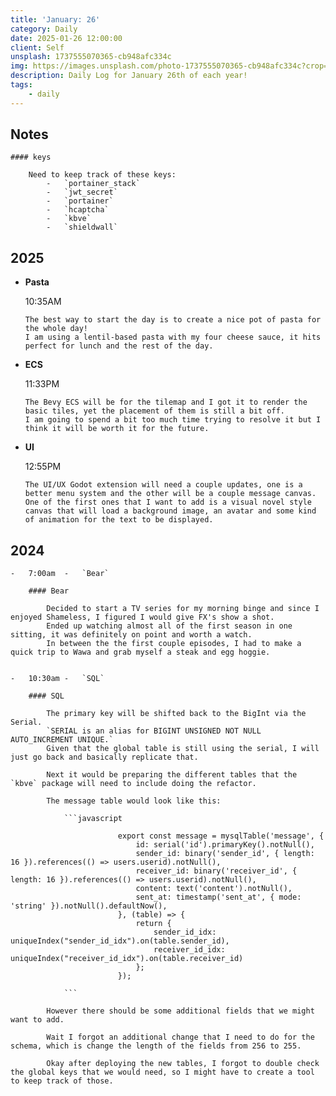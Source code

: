 ```yaml
---
title: 'January: 26'
category: Daily
date: 2025-01-26 12:00:00
client: Self
unsplash: 1737555070365-cb948afc334c
img: https://images.unsplash.com/photo-1737555070365-cb948afc334c?crop=entropy&cs=srgb&fm=jpg&ixid=MnwzNjM5Nzd8MHwxfHJhbmRvbXx8fHx8fHx8fDE2ODE3NDg2ODY&ixlib=rb-4.0.3&q=85
description: Daily Log for January 26th of each year!
tags:
    - daily
---
```



## Notes

    #### keys

        Need to keep track of these keys:
            -   `portainer_stack`
            -   `jwt_secret`
            -   `portainer`
            -   `hcaptcha`
            -   `kbve`
            -   `shieldwall`
            

## 2025

-   **Pasta**

    10:35AM

        The best way to start the day is to create a nice pot of pasta for the whole day!
        I am using a lentil-based pasta with my four cheese sauce, it hits perfect for lunch and the rest of the day.

-   **ECS**

    11:33PM

        The Bevy ECS will be for the tilemap and I got it to render the basic tiles, yet the placement of them is still a bit off.
        I am going to spend a bit too much time trying to resolve it but I think it will be worth it for the future.

-   **UI**

    12:55PM

        The UI/UX Godot extension will need a couple updates, one is a better menu system and the other will be a couple message canvas.
        One of the first ones that I want to add is a visual novel style canvas that will load a background image, an avatar and some kind of animation for the text to be displayed.

## 2024

    -   7:00am  -   `Bear`

        #### Bear

            Decided to start a TV series for my morning binge and since I enjoyed Shameless, I figured I would give FX's show a shot.
            Ended up watching almost all of the first season in one sitting, it was definitely on point and worth a watch.
            In between the the first couple episodes, I had to make a quick trip to Wawa and grab myself a steak and egg hoggie.


    -   10:30am -   `SQL`

        #### SQL
        
            The primary key will be shifted back to the BigInt via the Serial.
            `SERIAL is an alias for BIGINT UNSIGNED NOT NULL AUTO_INCREMENT UNIQUE.`
            Given that the global table is still using the serial, I will just go back and basically replicate that.
            
            Next it would be preparing the different tables that the `kbve` package will need to include doing the refactor.

            The message table would look like this:

                ```javascript

                            export const message = mysqlTable('message', {
                                id: serial('id').primaryKey().notNull(),
                                sender_id: binary('sender_id', { length: 16 }).references(() => users.userid).notNull(),
                                receiver_id: binary('receiver_id', { length: 16 }).references(() => users.userid).notNull(),
                                content: text('content').notNull(),
                                sent_at: timestamp('sent_at', { mode: 'string' }).notNull().defaultNow(),
                            }, (table) => {
                                return {
                                    sender_id_idx: uniqueIndex("sender_id_idx").on(table.sender_id),
                                    receiver_id_idx: uniqueIndex("receiver_id_idx").on(table.receiver_id)
                                };
                            });

                ```

            However there should be some additional fields that we might want to add.

            Wait I forgot an additional change that I need to do for the schema, which is change the length of the fields from 256 to 255.

            Okay after deploying the new tables, I forgot to double check the global keys that we would need, so I might have to create a tool to keep track of those.

        